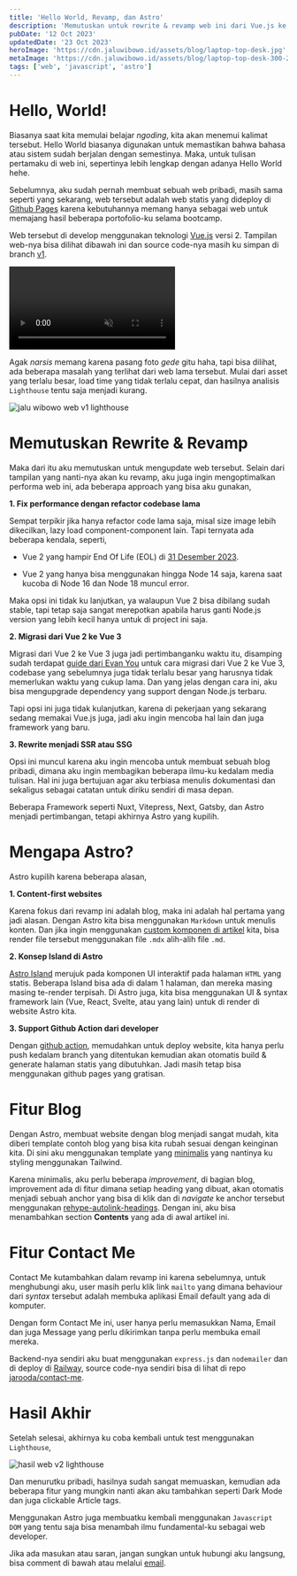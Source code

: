 ```yaml
---
title: 'Hello World, Revamp, dan Astro'
description: 'Memutuskan untuk rewrite & revamp web ini dari Vue.js ke Astro dan menambahkan fitur blog.'
pubDate: '12 Oct 2023'
updatedDate: '23 Oct 2023'
heroImage: 'https://cdn.jaluwibowo.id/assets/blog/laptop-top-desk.jpg'
metaImage: 'https://cdn.jaluwibowo.id/assets/blog/laptop-top-desk-300-225.png'
tags: ['web', 'javascript', 'astro']
---
```


# Hello, World!

Biasanya saat kita memulai belajar *ngoding*, kita akan menemui kalimat tersebut. Hello World biasanya digunakan untuk memastikan bahwa bahasa atau sistem sudah berjalan dengan semestinya. Maka, untuk tulisan pertamaku di web ini, sepertinya lebih lengkap dengan adanya Hello World hehe.

Sebelumnya, aku sudah pernah membuat sebuah web pribadi, masih sama seperti yang sekarang, web tersebut adalah web statis yang dideploy di [Github Pages](https://pages.github.com/) karena kebutuhannya memang hanya sebagai web untuk memajang hasil beberapa portofolio-ku selama bootcamp.

Web tersebut di develop menggunakan teknologi [Vue.js](https://vuejs.org/) versi 2. Tampilan web-nya bisa dilihat dibawah ini dan source code-nya masih ku simpan di branch [v1](https://github.com/jarooda/jarooda.github.io/tree/v1).

<div class=" flex justify-center mb-4">
  <video src="https://cdn.jaluwibowo.id/assets/blog/jaluwibowo-v1.mp4" controls="controls" class=" w-128" muted>
  </video>
</div>

Agak *narsis* memang karena pasang foto *gede* gitu haha, tapi bisa dilihat, ada beberapa masalah yang terlihat dari web lama tersebut. Mulai dari asset yang terlalu besar, load time yang tidak terlalu cepat, dan hasilnya analisis `Lighthouse` tentu saja menjadi kurang.

<img src="https://cdn.jaluwibowo.id/assets/blog/jaluwibowo-v1-lighthouse.png" alt="jalu wibowo web v1 lighthouse" loading="lazy" />

# Memutuskan Rewrite & Revamp

Maka dari itu aku memutuskan untuk mengupdate web tersebut. Selain dari tampilan yang nanti-nya akan ku revamp, aku juga ingin mengoptimalkan performa web ini, ada beberapa approach yang bisa aku gunakan,

**1. Fix performance dengan refactor codebase lama**

Sempat terpikir jika hanya refactor code lama saja, misal size image lebih dikecilkan, lazy load component-component lain. Tapi ternyata ada beberapa kendala, seperti,

- Vue 2 yang hampir End Of Life (EOL) di [31 Desember 2023](https://v2.vuejs.org/lts/).

- Vue 2 yang hanya bisa menggunakan hingga Node 14 saja, karena saat kucoba di Node 16 dan Node 18 muncul error.

Maka opsi ini tidak ku lanjutkan, ya walaupun Vue 2 bisa dibilang sudah stable, tapi tetap saja sangat merepotkan apabila harus ganti Node.js version yang lebih kecil hanya untuk di project ini saja.

**2. Migrasi dari Vue 2 ke Vue 3**

Migrasi dari Vue 2 ke Vue 3 juga jadi pertimbanganku waktu itu, disamping sudah terdapat [guide dari Evan You](https://github.com/vuejs/vue-hackernews-2.0/compare/migration) untuk cara migrasi dari Vue 2 ke Vue 3, codebase yang sebelumnya juga tidak terlalu besar yang harusnya tidak memerlukan waktu yang cukup lama. Dan yang jelas dengan cara ini, aku bisa mengupgrade dependency yang support dengan Node.js terbaru.

Tapi opsi ini juga tidak kulanjutkan, karena di pekerjaan yang sekarang sedang memakai Vue.js juga, jadi aku ingin mencoba hal lain dan juga framework yang baru.

**3. Rewrite menjadi SSR atau SSG**

Opsi ini muncul karena aku ingin mencoba untuk membuat sebuah blog pribadi, dimana aku ingin membagikan beberapa ilmu-ku kedalam media tulisan. Hal ini juga bertujuan agar aku terbiasa menulis dokumentasi dan sekaligus sebagai catatan untuk diriku sendiri di masa depan.

Beberapa Framework seperti Nuxt, Vitepress, Next, Gatsby, dan Astro menjadi pertimbangan, tetapi akhirnya Astro yang kupilih.

# Mengapa Astro?

Astro kupilih karena beberapa alasan,

**1. Content-first websites**

Karena fokus dari revamp ini adalah blog, maka ini adalah hal pertama yang jadi alasan. Dengan Astro kita bisa menggunakan `Markdown` untuk menulis konten. Dan jika ingin menggunakan [custom komponen di artikel](https://docs.astro.build/en/guides/markdown-content/#using-components-in-mdx) kita, bisa render file tersebut menggunakan file `.mdx` alih-alih file `.md`.

**2. Konsep Island di Astro**

[Astro Island](https://docs.astro.build/en/concepts/islands/) merujuk pada komponen UI interaktif pada halaman `HTML` yang statis. Beberapa Island bisa ada di dalam 1 halaman, dan mereka masing masing te-render terpisah. Di Astro juga, kita bisa menggunakan UI & syntax framework lain (Vue, React, Svelte, atau yang lain) untuk di render di website Astro kita.

**3. Support Github Action dari developer**

Dengan [github action](https://docs.astro.build/en/guides/deploy/github/), memudahkan untuk deploy website, kita hanya perlu push kedalam branch yang ditentukan kemudian akan otomatis build & generate halaman statis yang dibutuhkan. Jadi masih tetap bisa menggunakan github pages yang gratisan.

# Fitur Blog

Dengan Astro, membuat website dengan blog menjadi sangat mudah, kita diberi template contoh blog yang bisa kita rubah sesuai dengan keinginan kita. Di sini aku menggunakan template yang [minimalis](https://github.com/withastro/astro/tree/latest/examples/blog) yang nantinya ku styling menggunakan Tailwind.

Karena minimalis, aku perlu beberapa *improvement*, di bagian blog, improvement ada di fitur dimana setiap heading yang dibuat, akan otomatis menjadi sebuah anchor yang bisa di klik dan di *navigate* ke anchor tersebut menggunakan [rehype-autolink-headings](https://github.com/rehypejs/rehype-autolink-headings). Dengan ini, aku bisa menambahkan section **Contents** yang ada di awal artikel ini.

# Fitur Contact Me

Contact Me kutambahkan dalam revamp ini karena sebelumnya, untuk menghubungi aku, user masih perlu klik link `mailto` yang dimana behaviour dari *syntax* tersebut adalah membuka aplikasi Email default yang ada di komputer.

Dengan form Contact Me ini, user hanya perlu memasukkan Nama, Email dan juga Message yang perlu dikirimkan tanpa perlu membuka email mereka.

Backend-nya sendiri aku buat menggunakan `express.js` dan `nodemailer` dan di deploy di [Railway](https://railway.app/), source code-nya sendiri bisa di lihat di repo [jarooda/contact-me](https://github.com/jarooda/contact-me).

# Hasil Akhir

Setelah selesai, akhirnya ku coba kembali untuk test menggunakan `Lighthouse`,

<img src="https://cdn.jaluwibowo.id/assets/blog/jaluwibowo-v2-lighthouse.png" alt="hasil web v2 lighthouse" loading="lazy" />

Dan menurutku pribadi, hasilnya sudah sangat memuaskan, kemudian ada beberapa fitur yang mungkin nanti akan aku tambahkan seperti Dark Mode dan juga clickable Article tags.

Menggunakan Astro juga membuatku kembali menggunakan `Javascript DOM` yang tentu saja bisa menambah ilmu fundamental-ku sebagai web developer.

Jika ada masukan atau saran, jangan sungkan untuk hubungi aku langsung, bisa comment di bawah atau melalui [email](/#contactme).